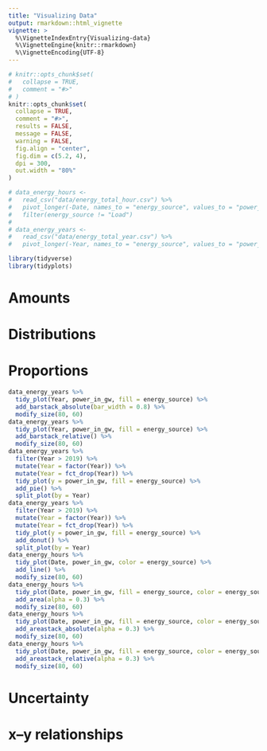 ```yaml
---
title: "Visualizing Data"
output: rmarkdown::html_vignette
vignette: >
  %\VignetteIndexEntry{Visualizing-data}
  %\VignetteEngine{knitr::rmarkdown}
  %\VignetteEncoding{UTF-8}
---
```


```r
# knitr::opts_chunk$set(
#   collapse = TRUE,
#   comment = "#>"
# )
knitr::opts_chunk$set(
  collapse = TRUE,
  comment = "#>",
  results = FALSE,
  message = FALSE,
  warning = FALSE,
  fig.align = "center",
  fig.dim = c(5.2, 4),
  dpi = 300,
  out.width = "80%"
)

# data_energy_hours <- 
#   read_csv("data/energy_total_hour.csv") %>% 
#   pivot_longer(-Date, names_to = "energy_source", values_to = "power_in_gw") %>%
#   filter(energy_source != "Load")
# 
# data_energy_years <- 
#   read_csv("data/energy_total_year.csv") %>% 
#   pivot_longer(-Year, names_to = "energy_source", values_to = "power_in_gw")

```

```r
library(tidyverse)
library(tidyplots)
```
# Amounts

# Distributions

# Proportions

```r
data_energy_years %>% 
  tidy_plot(Year, power_in_gw, fill = energy_source) %>% 
  add_barstack_absolute(bar_width = 0.8) %>% 
  modify_size(80, 60)
data_energy_years %>% 
  tidy_plot(Year, power_in_gw, fill = energy_source) %>% 
  add_barstack_relative() %>% 
  modify_size(80, 60)
data_energy_years %>% 
  filter(Year > 2019) %>% 
  mutate(Year = factor(Year)) %>% 
  mutate(Year = fct_drop(Year)) %>% 
  tidy_plot(y = power_in_gw, fill = energy_source) %>% 
  add_pie() %>% 
  split_plot(by = Year)
data_energy_years %>% 
  filter(Year > 2019) %>% 
  mutate(Year = factor(Year)) %>% 
  mutate(Year = fct_drop(Year)) %>% 
  tidy_plot(y = power_in_gw, fill = energy_source) %>% 
  add_donut() %>% 
  split_plot(by = Year)
data_energy_hours %>% 
  tidy_plot(Date, power_in_gw, color = energy_source) %>% 
  add_line() %>% 
  modify_size(80, 60)
data_energy_hours %>% 
  tidy_plot(Date, power_in_gw, fill = energy_source, color = energy_source) %>% 
  add_area(alpha = 0.3) %>% 
  modify_size(80, 60)
data_energy_hours %>% 
  tidy_plot(Date, power_in_gw, fill = energy_source, color = energy_source) %>% 
  add_areastack_absolute(alpha = 0.3) %>% 
  modify_size(80, 60)
data_energy_hours %>% 
  tidy_plot(Date, power_in_gw, fill = energy_source, color = energy_source) %>% 
  add_areastack_relative(alpha = 0.3) %>% 
  modify_size(80, 60)
```


# Uncertainty

# x--y relationships


